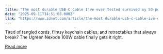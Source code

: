 ```yaml
---
title: "The most durable USB-C cable I've ever tested survived my 50-pound weight test"
date: "2025-09-11T14:51:06.000Z"
link: "https://www.zdnet.com/article/the-most-durable-usb-c-cable-ive-ever-tested-survived-my-50-pound-weight-test/"
---
```


Tired of tangled cords, flimsy keychain cables, and retractables that always break? The Ugreen Nexode 100W cable finally gets it right.

[Read more](https://www.zdnet.com/article/the-most-durable-usb-c-cable-ive-ever-tested-survived-my-50-pound-weight-test/)

